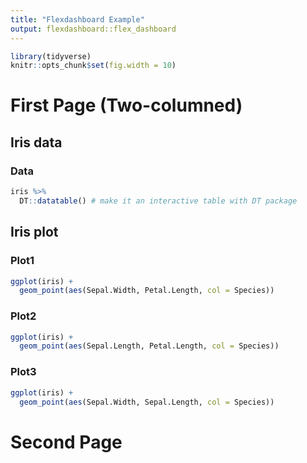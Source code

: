 ---
title: "Flexdashboard Example"
output: flexdashboard::flex_dashboard
---

```{r}
library(tidyverse)
knitr::opts_chunk$set(fig.width = 10)
```

# First Page (Two-columned)

## Iris data 

### Data

```{r, }
iris %>% 
  DT::datatable() # make it an interactive table with DT package
```

## Iris plot

### Plot1

```{r}
ggplot(iris) +
  geom_point(aes(Sepal.Width, Petal.Length, col = Species))
```

### Plot2

```{r}
ggplot(iris) +
  geom_point(aes(Sepal.Length, Petal.Length, col = Species))
```

### Plot3

```{r}
ggplot(iris) +
  geom_point(aes(Sepal.Width, Sepal.Length, col = Species))
```

# Second Page